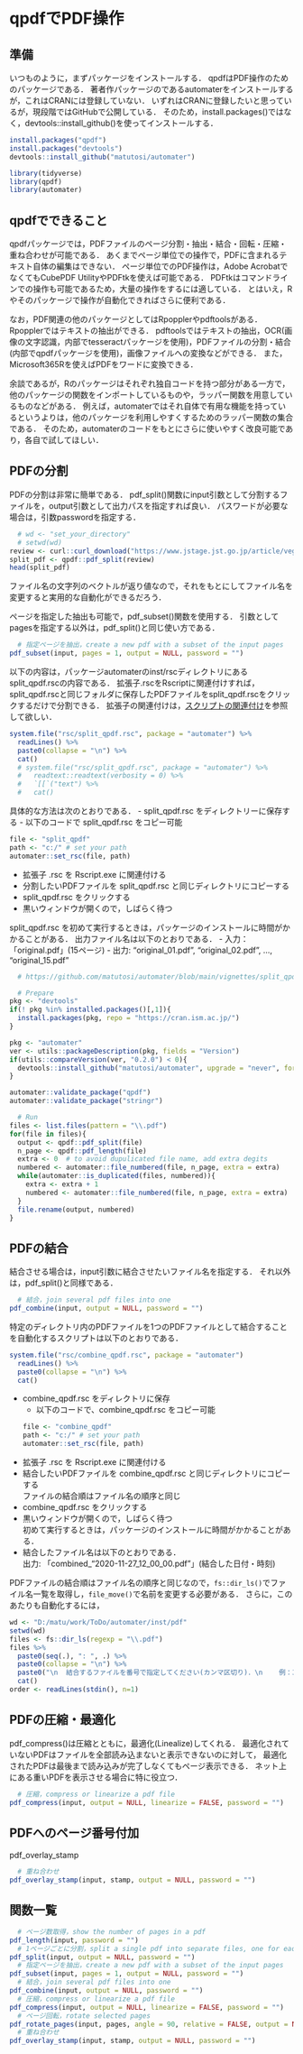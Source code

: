 # qpdfでPDF操作 {#qpdf}

## 準備

いつものように，まずパッケージをインストールする．
qpdfはPDF操作のためのパッケージである．
著者作パッケージのであるautomaterをインストールするが，これはCRANには登録していない．
いずれはCRANに登録したいと思っているが，現段階ではGitHubで公開している．
そのため，install.packages()ではなく，devtools::install_github()を使ってインストールする．

```r
install.packages("qpdf")
install.packages("devtools")
devtools::install_github("matutosi/automater")
```

```r
library(tidyverse)
library(qpdf)
library(automater)
```

## qpdfでできること

qpdfパッケージでは，PDFファイルのページ分割・抽出・結合・回転・圧縮・重ね合わせが可能である．
あくまでページ単位での操作で，PDFに含まれるテキスト自体の編集はできない．
ページ単位でのPDF操作は，Adobe AcrobatでなくてもCubePDF UtilityやPDFtkを使えば可能である．
PDFtkはコマンドラインでの操作も可能であるため，大量の操作をするには適している．
とはいえ，Rやそのパッケージで操作が自動化できればさらに便利である．

なお，PDF関連の他のパッケージとしてはRpopplerやpdftoolsがある．
Rpopplerではテキストの抽出ができる．
pdftoolsではテキストの抽出，OCR(画像の文字認識，内部でtesseractパッケージを使用)，PDFファイルの分割・結合(内部でqpdfパッケージを使用)，画像ファイルへの変換などができる．
また，Microsoft365Rを使えばPDFをワードに変換できる．

余談であるが，Rのパッケージはそれぞれ独自コードを持つ部分がある一方で，他のパッケージの関数をインポートしているものや，ラッパー関数を用意しているものなどがある．
例えば，automaterではそれ自体で有用な機能を持っているというよりは，他のパッケージを利用しやすくするためのラッパー関数の集合である．
そのため，automaterのコードをもとにさらに使いやすく改良可能であり，各自で試してほしい．

## PDFの分割

PDFの分割は非常に簡単である．
pdf_split()関数にinput引数として分割するファイルを，output引数として出力パスを指定すれば良い．
パスワードが必要な場合は，引数passwordを指定する．

```r
  # wd <- "set_your_directory"
  # setwd(wd)
review <- curl::curl_download("https://www.jstage.jst.go.jp/article/vegsci/31/2/31_193/_pdf/-char/ja", fs::file_temp())
split_pdf <- qpdf::pdf_split(review)
head(split_pdf)
```
ファイル名の文字列のベクトルが返り値なので，それをもとにしてファイル名を変更すると実用的な自動化ができるだろう．

ページを指定した抽出も可能で，pdf_subset()関数を使用する．
引数としてpagesを指定する以外は，pdf_split()と同じ使い方である．

```r
  # 指定ページを抽出，create a new pdf with a subset of the input pages
pdf_subset(input, pages = 1, output = NULL, password = "")
```

以下の内容は，パッケージautomaterのinst/rscディレクトリにあるsplit_qpdf.rscの内容である．
拡張子.rscをRscriptに関連付けすれば，split_qpdf.rscと同じフォルダに保存したPDFファイルをsplit_qpdf.rscをクリックするだけで分割できる．
拡張子の関連付けは，[スクリプトの関連付け](#assoc)を参照して欲しい．

```r
system.file("rsc/split_qpdf.rsc", package = "automater") %>%
  readLines() %>%
  paste0(collapse = "\n") %>%
  cat()
  # system.file("rsc/split_qpdf.rsc", package = "automater") %>%
  #   readtext::readtext(verbosity = 0) %>%
  #   `[[`("text") %>%
  #   cat()
```

具体的な方法は次のとおりである．
- split_qpdf.rsc をディレクトリーに保存する
  - 以下のコードで split_qpdf.rsc をコピー可能
```r
file <- "split_qpdf"
path <- "c:/" # set your path
automater::set_rsc(file, path)
```
- 拡張子 .rsc を Rscript.exe に関連付ける
- 分割したいPDFファイルを split_qpdf.rsc と同じディレクトリにコピーする
- split_qpdf.rsc をクリックする
- 黒いウィンドウが開くので，しばらく待つ

split_qpdf.rsc を初めて実行するときは，パッケージのインストールに時間がかかることがある．
出力ファイル名は以下のとおりである．
- 入力：「original.pdf」(15ページ)
- 出力: "original_01.pdf", "original_02.pdf", ..., "original_15.pdf"


```r
  # https://github.com/matutosi/automater/blob/main/vignettes/split_qpdf.md

  # Prepare
pkg <- "devtools"
if(! pkg %in% installed.packages()[,1]){
  install.packages(pkg, repo = "https://cran.ism.ac.jp/")
}

pkg <- "automater"
ver <- utils::packageDescription(pkg, fields = "Version")
if(utils::compareVersion(ver, "0.2.0") < 0){
  devtools::install_github("matutosi/automater", upgrade = "never", force = TRUE)
}

automater::validate_package("qpdf")
automater::validate_package("stringr")

  # Run
files <- list.files(pattern = "\\.pdf")
for(file in files){
  output <- qpdf::pdf_split(file)
  n_page <- qpdf::pdf_length(file)
  extra <- 0  # to avoid dupulicated file name, add extra degits
  numbered <- automater::file_numbered(file, n_page, extra = extra)
  while(automater::is_duplicated(files, numbered)){
    extra <- extra + 1
    numbered <- automater::file_numbered(file, n_page, extra = extra)
  }
  file.rename(output, numbered)
}
```

## PDFの結合

結合させる場合は，input引数に結合させたいファイル名を指定する．
それ以外は，pdf_split()と同様である．

```r
  # 結合，join several pdf files into one
pdf_combine(input, output = NULL, password = "")
```

特定のディレクトリ内のPDFファイルを1つのPDFファイルとして結合することを自動化するスクリプトは以下のとおりである．

```r
system.file("rsc/combine_qpdf.rsc", package = "automater")
  readLines() %>%
  paste0(collapse = "\n") %>%
  cat()
```

- combine_qpdf.rsc をディレクトリに保存
  - 以下のコードで、combine_qpdf.rsc をコピー可能
```r
file <- "combine_qpdf"
path <- "c:/" # set your path
automater::set_rsc(file, path)
```
- 拡張子 .rsc を Rscript.exe に関連付ける   
- 結合したいPDFファイルを combine_qpdf.rsc と同じディレクトリにコピーする   
  ファイルの結合順はファイル名の順序と同じ
- combine_qpdf.rsc をクリックする   
- 黒いウィンドウが開くので，しばらく待つ   
  初めて実行するときは，パッケージのインストールに時間がかかることがある．   
- 結合したファイル名は以下のとおりである．   
  出力: 「combined_"2020-11-27_12_00_00.pdf"」(結合した日付・時刻)   


PDFファイルの結合順はファイル名の順序と同じなので，`fs::dir_ls()`でファイル名一覧を取得し，`file_move()`で名前を変更する必要がある．
さらに，このあたりも自動化するには，

```r
wd <- "D:/matu/work/ToDo/automater/inst/pdf"
setwd(wd)
files <- fs::dir_ls(regexp = "\\.pdf")
files %>%
  paste0(seq(.), ": ", .) %>%
  paste0(collapse = "\n") %>%
  paste0("\n  結合するファイルを番号で指定してください(カンマ区切り)．\n    例：3,1,2\n") %>%
  cat()
order <- readLines(stdin(), n=1)

```


## PDFの圧縮・最適化


pdf_compress()は圧縮とともに，最適化(Linealize)してくれる．
最適化されていないPDFはファイルを全部読み込まないと表示できないのに対して，
最適化されたPDFは最後まで読み込みが完了しなくてもページ表示できる．
ネット上にある重いPDFを表示させる場合に特に役立つ．

```r
  # 圧縮，compress or linearize a pdf file
pdf_compress(input, output = NULL, linearize = FALSE, password = "")
```

## PDFへのページ番号付加


pdf_overlay_stamp

```r
  # 重ね合わせ
pdf_overlay_stamp(input, stamp, output = NULL, password = "")

```


## 関数一覧

```r
  # ページ数取得，show the number of pages in a pdf
pdf_length(input, password = "")
  # 1ページごとに分割，split a single pdf into separate files, one for each page
pdf_split(input, output = NULL, password = "")
  # 指定ページを抽出，create a new pdf with a subset of the input pages
pdf_subset(input, pages = 1, output = NULL, password = "")
  # 結合，join several pdf files into one
pdf_combine(input, output = NULL, password = "")
  # 圧縮，compress or linearize a pdf file
pdf_compress(input, output = NULL, linearize = FALSE, password = "")
  # ページ回転，rotate selected pages
pdf_rotate_pages(input, pages, angle = 90, relative = FALSE, output = NULL, password = "")
  # 重ね合わせ
pdf_overlay_stamp(input, stamp, output = NULL, password = "")
```
